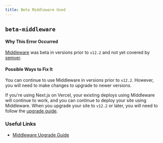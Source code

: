 ```yaml
---
title: Beta Middleware Used
---
```


## `beta-middleware`

#### Why This Error Occurred

[Middleware](/docs/advanced-features/middleware) was beta in versions prior to `v12.2` and not yet covered by [semver](https://semver.org/).

#### Possible Ways to Fix It

You can continue to use Middleware in versions prior to `v12.2`. However, you will need to make changes to upgrade to newer versions.

If you're using Next.js on Vercel, your existing deploys using Middleware will continue to work, and you can continue to deploy your site using Middleware. When you upgrade your site to `v12.2` or later, you will need to follow the [upgrade guide](/docs/messages/middleware-upgrade-guide).

### Useful Links

- [Middleware Upgrade Guide](/docs/messages/middleware-upgrade-guide)
